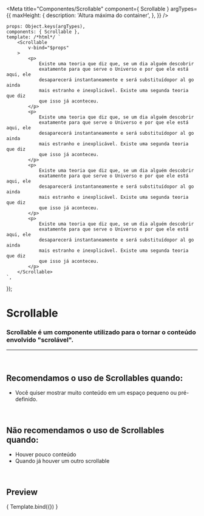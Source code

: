 
<Meta
	title="Componentes/Scrollable"
	component={ Scrollable }
	argTypes={{
		maxHeight: {
			description: 'Altura máxima do container',
		},
	}}
/>

	props: Object.keys(argTypes),
	components: { Scrollable },
	template: /*html*/ `
		<Scrollable
			v-bind="$props" 
		>
			<p>
				Existe uma teoria que diz que, se um dia alguém descobrir 
				exatamente para que serve o Universo e por que ele está aqui, ele 
				desaparecerá instantaneamente e será substituídopor al go ainda 
				mais estranho e inexplicável. Existe uma segunda teoria que diz 
				que isso já aconteceu.
			</p>
			<p>
				Existe uma teoria que diz que, se um dia alguém descobrir 
				exatamente para que serve o Universo e por que ele está aqui, ele 
				desaparecerá instantaneamente e será substituídopor al go ainda 
				mais estranho e inexplicável. Existe uma segunda teoria que diz 
				que isso já aconteceu.
			</p>
			<p>
				Existe uma teoria que diz que, se um dia alguém descobrir 
				exatamente para que serve o Universo e por que ele está aqui, ele 
				desaparecerá instantaneamente e será substituídopor al go ainda 
				mais estranho e inexplicável. Existe uma segunda teoria que diz 
				que isso já aconteceu.
			</p>
			<p>
				Existe uma teoria que diz que, se um dia alguém descobrir 
				exatamente para que serve o Universo e por que ele está aqui, ele 
				desaparecerá instantaneamente e será substituídopor al go ainda 
				mais estranho e inexplicável. Existe uma segunda teoria que diz 
				que isso já aconteceu.
			</p>
		</Scrollable>
	`,
});

# Scrollable

### Scrollable é um componente utilizado para o tornar o conteúdo envolvido "scrolável".
---
<br />

## Recomendamos o uso de Scrollables quando:
- Você quiser mostrar muito conteúdo em um espaço pequeno ou pré-definido.

<br />

## Não recomendamos o uso de Scrollables quando:
- Houver pouco conteúdo
- Quando já houver um outro scrollable

<br />

## Preview

<Canvas>
	<Story
		name="Scrollable"
		args={{
			maxHeight: '150px',
		}}
	>
		{ Template.bind({}) }
	</Story>
</Canvas>

<ArgsTable story="Scrollable" />
